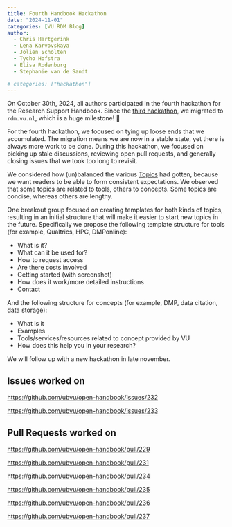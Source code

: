 ```yaml
---
title: Fourth Handbook Hackathon
date: "2024-11-01"
categories: [VU RDM Blog]
author:
  - Chris Hartgerink
  - Lena Karvovskaya
  - Jolien Scholten
  - Tycho Hofstra
  - Elisa Rodenburg
  - Stephanie van de Sandt

# categories: ["hackathon"]
---
```


On October 30th, 2024, all authors participated in the fourth hackathon for the Research Support Handbook. Since the [third hackathon](https://rdm.vu.nl/blog/2024-09-30hackathon.html), we migrated to `rdm.vu.nl`, which is a huge milestone! 🎉

For the fourth hackathon, we focused on tying up loose ends that we accumulated. The migration means we are now in a stable state, yet there is always more work to be done. During this hackathon, we focused on picking up stale discussions, reviewing open pull requests, and generally closing issues that we took too long to revisit.

We considered how (un)balanced the various [Topics](https://rdm.vu.nl/topics.html) had gotten, because we want readers to be able to form consistent expectations. We observed that some topics are related to tools, others to concepts. Some topics are concise, whereas others are lengthy.

One breakout group focused on creating templates for both kinds of topics, resulting in an initial structure that will make it easier to start new topics in the future. Specifically we propose the following template structure for tools (for example, Qualtrics, HPC, DMPonline):

* What is it? 
* What can it be used for?
* How to request access
* Are there costs involved
* Getting started (with screenshot)
* How does it work/more detailed instructions
* Contact

And the following structure for concepts (for example, DMP, data citation, data storage):

* What is it
* Examples
* Tools/services/resources related to concept provided by VU
* How does this help you in your research?

We will follow up with a new hackathon in late november.

## Issues worked on

<https://github.com/ubvu/open-handbook/issues/232>

<https://github.com/ubvu/open-handbook/issues/233>

## Pull Requests worked on

<https://github.com/ubvu/open-handbook/pull/229>

<https://github.com/ubvu/open-handbook/pull/231>

<https://github.com/ubvu/open-handbook/pull/234>

<https://github.com/ubvu/open-handbook/pull/235>

<https://github.com/ubvu/open-handbook/pull/236>

<https://github.com/ubvu/open-handbook/pull/237>
